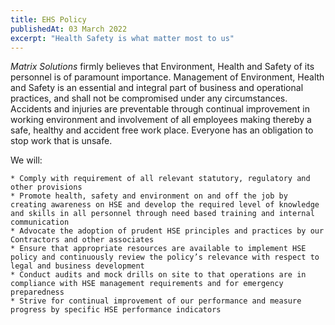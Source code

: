 ```yaml
---
title: EHS Policy
publishedAt: 03 March 2022
excerpt: "Health Safety is what matter most to us"
---
```


*Matrix Solutions* firmly believes that  Environment, Health and Safety of its personnel is of paramount importance. Management of Environment, Health and Safety is an essential and integral part of business and operational practices, and shall not be compromised under any circumstances. Accidents and injuries are preventable through continual improvement in working environment and involvement of all employees making thereby a safe, healthy and accident free work place. Everyone has an obligation to stop work that is unsafe.

We will:

	* Comply with requirement of all relevant statutory, regulatory and other provisions
	* Promote health, safety and environment on and off the job by creating awareness on HSE and develop the required level of knowledge and skills in all personnel through need based training and internal communication
	* Advocate the adoption of prudent HSE principles and practices by our Contractors and other associates
	* Ensure that appropriate resources are available to implement HSE policy and continuously review the policy’s relevance with respect to legal and business development
	* Conduct audits and mock drills on site to that operations are in compliance with HSE management requirements and for emergency preparedness
	* Strive for continual improvement of our performance and measure progress by specific HSE performance indicators